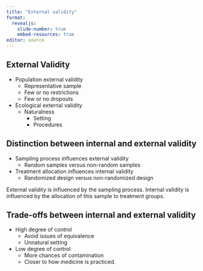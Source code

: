 ```yaml
---
title: "External validity"
format: 
  revealjs:
    slide-number: true
    embed-resources: true
editor: source
---
```


## External Validity 

-   Population external validity
    -   Representative sample
  	+ Few or no restrictions
  	+ Few or no dropouts
-   Ecological external validity
	+ Naturalness
	    -   Setting
	    -   Procedures

::: notes

:::

## Distinction between internal and external validity

-   Sampling process influences external validity
    -   Random samples versus non-random samples
-   Treatment allocation influences internal validity
    -   Randomized design versus non-randomized design

::: notes

External validity is influenced by the sampling process. Internal validity is influenced by the allocation of this sample to treatment groups.

:::

## Trade-offs between internal and external validity

-   High degree of control
    -   Avoid issues of equivalence
    -   Unnatural setting
-   Low degree of control
    -   More chances of contamination
    -   Closer to how medicine is practiced.


